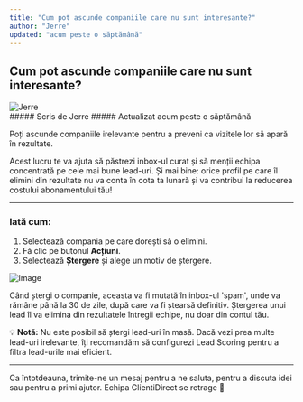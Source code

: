 ```yaml
---
title: "Cum pot ascunde companiile care nu sunt interesante?"
author: "Jerre"
updated: "acum peste o săptămână"
---
```


## Cum pot ascunde companiile care nu sunt interesante?

<div className="flex gap-2 items-center">
  <img
    src="/images/avatar.jpg"
    alt="Jerre"
    className="rounded-full"
    width={36}
    height={36}
  />
  <div>
    ##### Scris de Jerre  
    ##### Actualizat acum peste o săptămână
  </div>
</div>

Poți ascunde companiile irelevante pentru a preveni ca vizitele lor să apară în rezultate.

Acest lucru te va ajuta să păstrezi inbox-ul curat și să menții echipa concentrată pe cele mai bune lead-uri. Și mai bine: orice profil pe care îl elimini din rezultate nu va conta în cota ta lunară și va contribui la reducerea costului abonamentului tău!

---

### Iată cum:

1. Selectează compania pe care dorești să o elimini.
2. Fă clic pe butonul **Acțiuni**.
3. Selectează **Ștergere** și alege un motiv de ștergere.

![Image](/images/companies-image.png )

Când ștergi o companie, aceasta va fi mutată în inbox-ul 'spam', unde va rămâne până la 30 de zile, după care va fi ștearsă definitiv. Ștergerea unui lead îl va elimina din rezultatele întregii echipe, nu doar din contul tău.

💡 **Notă:** Nu este posibil să ștergi lead-uri în masă. Dacă vezi prea multe lead-uri irelevante, îți recomandăm să configurezi Lead Scoring pentru a filtra lead-urile mai eficient.

---

Ca întotdeauna, trimite-ne un mesaj pentru a ne saluta, pentru a discuta idei sau pentru a primi ajutor. Echipa ClientiDirect se retrage 👋
